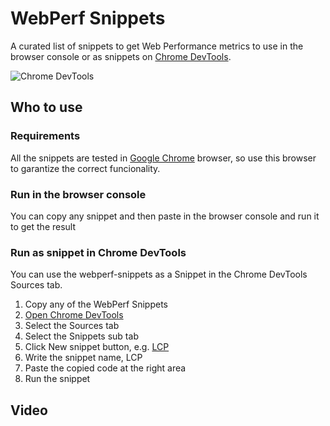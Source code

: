 
# WebPerf Snippets


A curated list of snippets to get Web Performance metrics to use in the browser console or as snippets on [Chrome DevTools](https://developer.chrome.com/docs/devtools/).

![Chrome DevTools](https://github.com/nucliweb/webperf-snippets/assets/1307927/0d7bb9c8-5f21-47c6-90c5-2707a430dacb)

## Who to use

### Requirements

All the snippets are tested in [Google Chrome](https://google.com/chrome/) browser, so use this browser to garantize the correct funcionality.

### Run in the browser console

You can copy any snippet and then paste in the browser console and run it to get the result

### Run as snippet in Chrome DevTools

You can use the webperf-snippets as a Snippet in the Chrome DevTools Sources tab.

1. Copy any of the WebPerf Snippets
2. [Open Chrome DevTools](https://developer.chrome.com/docs/devtools/open/)
3. Select the Sources tab
4. Select the Snippets sub tab
5. Click New snippet button, e.g. [LCP](https://github.com/nucliweb/webperf-snippets#largest-contentful-paint-lcp)
6. Write the snippet name, LCP
7. Paste the copied code at the right area
8. Run the snippet

## Video

<CldVideoPlayer
  width="1920"
  height="1080"
  src="webperf-snippets/devtools-new-snippet"
/>



